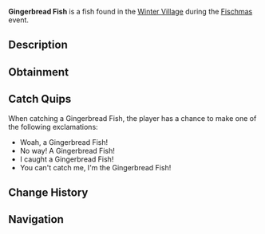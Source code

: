 {{FishInfobox
|image          = Gingerbread Fish.png
|rarity         = Limited
|event          = Fischmas
|sea            = First Sea
|location       = [[Fischmas]]
|sublocation    = 
|sources        = Fishing Rod, Supreme Present, Unique Present
|radar_location = 
|xp             = 150
|weather        = Clear
|time           = 
|season         = Winter
|bait           = Peppermint Worm
|base_weight    = 3.5
|base_value     = 135
|weight_range   = 1.5
|base_chance    = 20
|base_resil     = 50
}}
'''Gingerbread Fish''' is a {{Rarity|Limited}} fish found in the [[Winter Village]] during the [[Fischmas]] event.

== Description ==
{{Description|A gingerbread cookie that was decorated with frosting and gumdrops to look like a fish. It seems to have come to life. Also makes for a yummy snack!|Bestiary Entry}}

== Obtainment ==
{{Description|Only can be caught during Fischmas24.|Bestiary Hint}}
{{Fish Availability|
Fischmas/Winter Village
|top_rods      = 
Krampus's Rod\188584.79\297080.44;
Magma Rod\180174.93\283832.64;
Plastic Rod\165294.66\260391.5;
Buddy Bond Rod\122790.32\242308.65;
Fast Rod\116561.55\303547.9;
Fischer's Rod\106056.23\276190.1;
Flimsy Rod\79059.14\224665.18;
Free Spirit Rod\97226.98\112341.92;
Trident Rod\97142.59\105190.95;
Astralhook Rod\96225.41\167331.65;
Ethereal Prism Rod\96136.53\141482.64;
Seraphic Rod\93093.98\91219.54;
No-Life Rod\92913\96403.08;
Rod Of The Forgotten Fang\87181.99\89337.89;
Challenger's Rod\84662.83\89533.89;
Blazebringer Rod\82397.79\89469.1;
Rod Of The Depths\78563.9\81598.67;
Zeus Rod\77377.02\83196.14;
Rod Of The Exalted One\76957.05\83307.49;
Verdant Shear Rod\76657.26\84501.05;
Depthseeker Rod\70025.06\75155;
Avalanche Rod\63198.02\67446.02;
Volcanic Rod\60292.21\65801.62;
Training Rod\55151.52\173345.59;
Steady Rod\30624.24\22236.85
|recommended   = Trident Rod
}}

== Catch Quips ==
When catching a Gingerbread Fish, the player has a chance to make one of the following exclamations:
* Woah, a Gingerbread Fish!
* No way! A Gingerbread Fish!
* I caught a Gingerbread Fish!
* You can't catch me, I'm the Gingerbread Fish!

== Change History ==
{{Change History|{{subst:Current Version}}}}

== Navigation ==
{{Fish Navbox|Fischmas}}